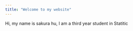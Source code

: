 ```yaml
---
title: "Welcome to my website"
---
```


Hi, my name is sakura hu, I am a third year student in Statitic
